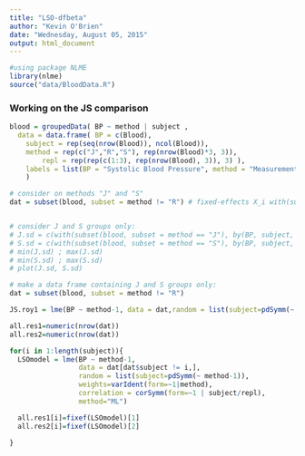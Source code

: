 ```yaml
---
title: "LSO-dfbeta"
author: "Kevin O'Brien"
date: "Wednesday, August 05, 2015"
output: html_document
---
```


```r
#using package NLME
library(nlme)
source("data/BloodData.R")
```
### Working on the JS comparison
```r
blood = groupedData( BP ~ method | subject ,
  data = data.frame( BP = c(Blood), 
    subject = rep(seq(nrow(Blood)), ncol(Blood)),
  	method = rep(c("J","R","S"), rep(nrow(Blood)*3, 3)),
		repl = rep(rep(c(1:3), rep(nrow(Blood), 3)), 3) ),
	labels = list(BP = "Systolic Blood Pressure", method = "Measurement Device"),
	)
```

```r
# consider on methods "J" and "S"
dat = subset(blood, subset = method != "R") # fixed-effects X_i with(subset(dat, subset = subject == "1"), model.matrix(BP ~ method)) # random-effects Z_i with(subset(dat, subset = subject == "1"), model.matrix( ~ method -1))


# consider J and S groups only:
# J.sd = c(with(subset(blood, subset = method == "J"), by(BP, subject, sd))) 
# S.sd = c(with(subset(blood, subset = method == "S"), by(BP, subject, sd)))
# min(J.sd) ; max(J.sd)
# min(S.sd) ; max(S.sd)
# plot(J.sd, S.sd)
```

```r
# make a data frame containing J and S groups only:
dat = subset(blood, subset = method != "R")

```


```r
JS.roy1 = lme(BP ~ method-1, data = dat,random = list(subject=pdSymm(~ method-1)), weights=varIdent(form=~1|method),correlation = corSymm(form=~1 | subject/repl), method="ML")


```

```r

all.res1=numeric(nrow(dat))
all.res2=numeric(nrow(dat))
```
```r
for(i in 1:length(subject)){
  LSOmodel = lme(BP ~ method-1, 
                 data = dat[dat$subject != i,],
                 random = list(subject=pdSymm(~ method-1)), 
                 weights=varIdent(form=~1|method),
                 correlation = corSymm(form=~1 | subject/repl), 
                 method="ML")

  all.res1[i]=fixef(LSOmodel)[1]
  all.res2[i]=fixef(LSOmodel)[2]

}
```